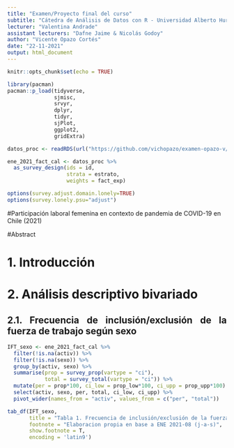 ```yaml
---
title: "Examen/Proyecto final del curso"
subtitle: "Cátedra de Análisis de Datos con R - Universidad Alberto Hurtado"
lecturer: "Valentina Andrade"
assistant lecturers: "Dafne Jaime & Nicolás Godoy"
author: "Vicente Opazo Cortés"
date: "22-11-2021"
output: html_document
---
```


```r
knitr::opts_chunk$set(echo = TRUE)
```

```r
library(pacman)
pacman::p_load(tidyverse,
               sjmisc,
               srvyr,
               dplyr,
               tidyr,
               sjPlot,
               ggplot2, 
               gridExtra)
```

```r
datos_proc <- readRDS(url("https://github.com/vichopazo/examen-opazo-v/raw/main/output/data/datos_proc.rds"))
```

```r
ene_2021_fact_cal <- datos_proc %>%
  as_survey_design(ids = id, 
                   strata = estrato,
                   weights = fact_exp)
```

```r
options(survey.adjust.domain.lonely=TRUE)
options(survey.lonely.psu="adjust")
```

#Participación laboral femenina en contexto de pandemia de COVID-19 en Chile (2021)

#Abstract

<div style="text-align: justify">  

# 1. Introducción

<div style="text-align: justify"> 

# 2. Análisis descriptivo bivariado

## 2.1. Frecuencia de inclusión/exclusión de la fuerza de trabajo según sexo

```r
IFT_sexo <- ene_2021_fact_cal %>% 
  filter(!is.na(activ)) %>% 
  filter(!is.na(sexo)) %>%
  group_by(activ, sexo) %>% 
  summarise(prop = survey_prop(vartype = "ci"), 
            total = survey_total(vartype = "ci")) %>% 
  mutate(per = prop*100, ci_low = prop_low*100, ci_upp = prop_upp*100) %>%
  select(activ, sexo, per, total, ci_low, ci_upp) %>% 
  pivot_wider(names_from = "activ", values_from = c("per", "total"))
```

```r
tab_df(IFT_sexo,
       title = "Tabla 1. Frecuencia de inclusión/exclusión de la fuerza de trabajo según sexo",
       footnote = "Elaboracion propia en base a ENE 2021-08 (j-a-s)",
       show.footnote = T,
       encoding = 'latin9')
```


